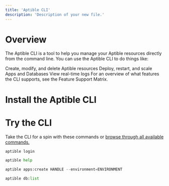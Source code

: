 ```yaml
---
title: 'Aptible CLI'
description: 'Description of your new file.'
---
```


# Overview

The Aptible CLI is a tool to help you manage your Aptible resources directly from the command line. You can use the Aptible CLI to do things like:

Create, modify, and delete Aptible resources
Deploy, restart, and scale Apps and Databases
View real-time logs
For an overview of what features the CLI supports, see the Feature Support Matrix.

# Install the Aptible CLI


<CLISnippet />

# Try the CLI
Take the CLI for a spin with these commands or [browse through all available commands.](https://www.aptible.com/docs/commands)
<CodeGroup>
```python Login to the CLI
aptible login
```

```python View all commands
aptible help
```

```python Create a new app
aptible apps:create HANDLE --environment=ENVIRONMENT
```
```python List all databases
aptible db:list
```

</CodeGroup>
